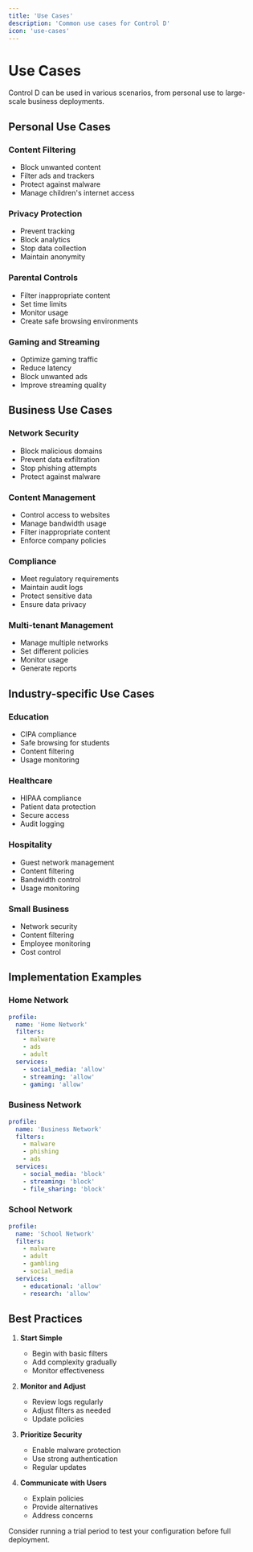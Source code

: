 ```yaml
---
title: 'Use Cases'
description: 'Common use cases for Control D'
icon: 'use-cases'
---
```


# Use Cases

Control D can be used in various scenarios, from personal use to large-scale business deployments.

## Personal Use Cases

### Content Filtering
- Block unwanted content
- Filter ads and trackers
- Protect against malware
- Manage children's internet access

### Privacy Protection
- Prevent tracking
- Block analytics
- Stop data collection
- Maintain anonymity

### Parental Controls
- Filter inappropriate content
- Set time limits
- Monitor usage
- Create safe browsing environments

### Gaming and Streaming
- Optimize gaming traffic
- Reduce latency
- Block unwanted ads
- Improve streaming quality

## Business Use Cases

### Network Security
- Block malicious domains
- Prevent data exfiltration
- Stop phishing attempts
- Protect against malware

### Content Management
- Control access to websites
- Manage bandwidth usage
- Filter inappropriate content
- Enforce company policies

### Compliance
- Meet regulatory requirements
- Maintain audit logs
- Protect sensitive data
- Ensure data privacy

### Multi-tenant Management
- Manage multiple networks
- Set different policies
- Monitor usage
- Generate reports

## Industry-specific Use Cases

### Education
- CIPA compliance
- Safe browsing for students
- Content filtering
- Usage monitoring

### Healthcare
- HIPAA compliance
- Patient data protection
- Secure access
- Audit logging

### Hospitality
- Guest network management
- Content filtering
- Bandwidth control
- Usage monitoring

### Small Business
- Network security
- Content filtering
- Employee monitoring
- Cost control

## Implementation Examples

### Home Network
```yaml
profile:
  name: 'Home Network'
  filters:
    - malware
    - ads
    - adult
  services:
    - social_media: 'allow'
    - streaming: 'allow'
    - gaming: 'allow'
```

### Business Network
```yaml
profile:
  name: 'Business Network'
  filters:
    - malware
    - phishing
    - ads
  services:
    - social_media: 'block'
    - streaming: 'block'
    - file_sharing: 'block'
```

### School Network
```yaml
profile:
  name: 'School Network'
  filters:
    - malware
    - adult
    - gambling
    - social_media
  services:
    - educational: 'allow'
    - research: 'allow'
```

## Best Practices

1. **Start Simple**
   - Begin with basic filters
   - Add complexity gradually
   - Monitor effectiveness

2. **Monitor and Adjust**
   - Review logs regularly
   - Adjust filters as needed
   - Update policies

3. **Prioritize Security**
   - Enable malware protection
   - Use strong authentication
   - Regular updates

4. **Communicate with Users**
   - Explain policies
   - Provide alternatives
   - Address concerns

<Tip>
Consider running a trial period to test your configuration before full deployment.
</Tip> 